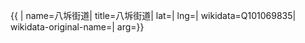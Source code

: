 {{ {{{1|PRC admin/showdata}}}|
name=八坼街道|
title=八坼街道|
lat=|
lng=|
wikidata=Q101069835|
wikidata-original-name=|
arg={{{arg|}}}}}